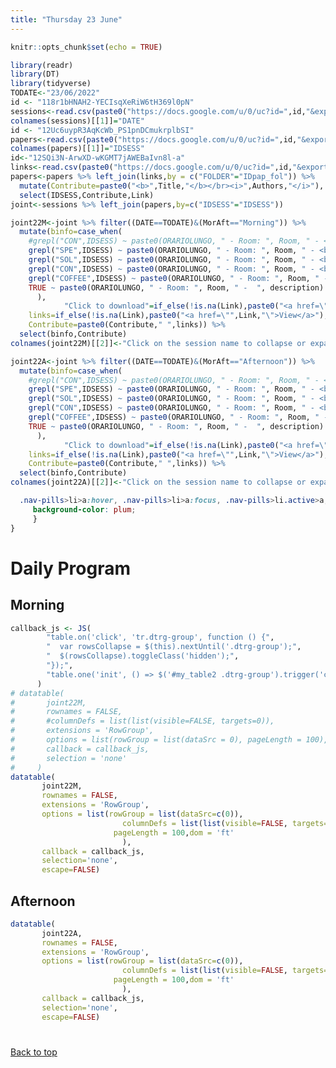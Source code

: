 ```yaml
---
title: "Thursday 23 June"
---
```


```r
knitr::opts_chunk$set(echo = TRUE)
```

```r
library(readr)
library(DT)
library(tidyverse)
TODATE<-"23/06/2022"
id <- "118r1bHNAH2-YECIsqXeRiW6tH369l0pN"
sessions<-read.csv(paste0("https://docs.google.com/u/0/uc?id=",id,"&export=download"),sep=";")
colnames(sessions)[[1]]="DATE"
id <- "12Uc6uypR3AqKcWb_PS1pnDCmukrplbSI"
papers<-read.csv(paste0("https://docs.google.com/u/0/uc?id=",id,"&export=download"),sep=";")
colnames(papers)[[1]]="IDSESS"
id<-"12SQi3N-ArwXD-wKGMT7jAWEBaIvn8l-a"
links<-read.csv(paste0("https://docs.google.com/u/0/uc?id=",id,"&export=download"),sep=";")
papers<-papers %>% left_join(links,by = c("FOLDER"="IDpap_fol")) %>%
  mutate(Contribute=paste0("<b>",Title,"</b></br><i>",Authors,"</i>"), Link=Links)%>% 
  select(IDSESS,Contribute,Link)
joint<-sessions %>% left_join(papers,by=c("IDSESS"="IDSESS"))
```


```r
joint22M<-joint %>% filter((DATE==TODATE)&(MorAft=="Morning")) %>% 
  mutate(binfo=case_when(
    #grepl("CON",IDSESS) ~ paste0(ORARIOLUNGO, " - Room: ", Room, " - <br/> ", description),
    grepl("SPE",IDSESS) ~ paste0(ORARIOLUNGO, " - Room: ", Room, " - <br/> ", description," Chair: ", CHAIR, " Disc.: ", DISCUSSANT),
    grepl("SOL",IDSESS) ~ paste0(ORARIOLUNGO, " - Room: ", Room, " - <br/> ", description," Chair: ", CHAIR),
    grepl("CON",IDSESS) ~ paste0(ORARIOLUNGO, " - Room: ", Room, " - <br/> ", description," Chair: ", CHAIR),
    grepl("COFFEE",IDSESS) ~ paste0(ORARIOLUNGO, " - Room: ", Room, " -  ", description),
    TRUE ~ paste0(ORARIOLUNGO, " - Room: ", Room, " -  ", description)
      ),
            "Click to download"=if_else(!is.na(Link),paste0("<a href=\"",Link,"\">View</a>"),"not avail."),
    links=if_else(!is.na(Link),paste0("<a href=\"",Link,"\">View</a>"),""),
    Contribute=paste0(Contribute," ",links)) %>% 
  select(binfo,Contribute)
colnames(joint22M)[[2]]<-"Click on the session name to collapse or expand"

joint22A<-joint %>% filter((DATE==TODATE)&(MorAft=="Afternoon")) %>% 
  mutate(binfo=case_when(
    #grepl("CON",IDSESS) ~ paste0(ORARIOLUNGO, " - Room: ", Room, " - <br/> ", description),
    grepl("SPE",IDSESS) ~ paste0(ORARIOLUNGO, " - Room: ", Room, " - <br/> ", description," Chair: ", CHAIR, " Disc.: ", DISCUSSANT),
    grepl("SOL",IDSESS) ~ paste0(ORARIOLUNGO, " - Room: ", Room, " - <br/> ", description," Chair: ", CHAIR),
    grepl("CON",IDSESS) ~ paste0(ORARIOLUNGO, " - Room: ", Room, " - <br/> ", description," Chair: ", CHAIR),
    grepl("COFFEE",IDSESS) ~ paste0(ORARIOLUNGO, " - Room: ", Room, " -  ", description),
    TRUE ~ paste0(ORARIOLUNGO, " - Room: ", Room, " -  ", description)
      ),
            "Click to download"=if_else(!is.na(Link),paste0("<a href=\"",Link,"\">View</a>"),"not avail."),
    links=if_else(!is.na(Link),paste0("<a href=\"",Link,"\">View</a>"),""),
    Contribute=paste0(Contribute," ",links)) %>% 
  select(binfo,Contribute)
colnames(joint22A)[[2]]<-"Click on the session name to collapse or expand"
```

```css
  .nav-pills>li>a:hover, .nav-pills>li>a:focus, .nav-pills>li.active>a,     .nav-pills>li.active>a:hover, .nav-pills>li.active>a:focus{
     background-color: plum;
     }
}
```

# Daily Program {.tabset .tabset-fade .tabset-pills}

## <b>Morning</b>

```r
callback_js <- JS(
        "table.on('click', 'tr.dtrg-group', function () {",
        "  var rowsCollapse = $(this).nextUntil('.dtrg-group');",
        "  $(rowsCollapse).toggleClass('hidden');",
        "});",
        "table.one('init', () => $('#my_table2 .dtrg-group').trigger('click'))"
      )
# datatable(
#       joint22M,
#       rownames = FALSE,
#       #columnDefs = list(list(visible=FALSE, targets=0)),
#       extensions = 'RowGroup',
#       options = list(rowGroup = list(dataSrc = 0), pageLength = 100),
#       callback = callback_js,
#       selection = 'none'
#     )
datatable(
       joint22M,
       rownames = FALSE,
       extensions = 'RowGroup', 
       options = list(rowGroup = list(dataSrc=c(0)),
                         columnDefs = list(list(visible=FALSE, targets=c(0))),
                       pageLength = 100,dom = 'ft'
                         ),
       callback = callback_js,
       selection='none',
       escape=FALSE)


```

## <b>Afternoon</b>

```r
datatable(
       joint22A,
       rownames = FALSE,
       extensions = 'RowGroup', 
       options = list(rowGroup = list(dataSrc=c(0)),
                         columnDefs = list(list(visible=FALSE, targets=c(0))),
                       pageLength = 100,dom = 'ft'
                         ),
       callback = callback_js,
       selection='none',
       escape=FALSE)
```
# {-}

<a href="#top">Back to top</a>